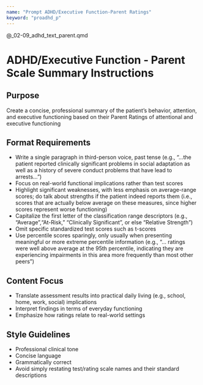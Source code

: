 ```yaml
---
name: "Prompt ADHD/Executive Function-Parent Ratings"
keyword: "proadhd_p"
---
```


@_02-09_adhd_text_parent.qmd

# ADHD/Executive Function - Parent Scale Summary Instructions

## Purpose

Create a concise, professional summary of the patient's behavior, attention, and executive functioning based on their Parent Ratings of attentional and executive functioning

## Format Requirements

- Write a single paragraph in third-person voice, past tense (e.g., "...the patient reported clinically significant problems in social adaptation as well as a history of severe conduct problems that have lead to arrests...")
- Focus on real-world functional implications rather than test scores
- Highlight significant weaknesses, with less emphasis on average-range scores; do talk about strengths if the patient indeed reports them (i.e., scores that are actually below average on these measures, since higher scores represent worse functioning)
- Capitalize the first letter of the classification range descriptors (e.g., "Average","At-Risk," "Clinically Significant", or else "Relative Strength")
- Omit specific standardized test scores such as t-scores
- Use percentile scores sparingly, only usually when presenting meaningful or more extreme percentile information (e.g., "... ratings were well above average at the 95th percentile, indicating they are experiencing impairments in this area more frequently than most other peers")

## Content Focus

- Translate assessment results into practical daily living (e.g., school, home, work, social) implications
- Interpret findings in terms of everyday functioning
- Emphasize how ratings relate to real-world settings

## Style Guidelines

- Professional clinical tone
- Concise language
- Grammatically correct
- Avoid simply restating test/rating scale names and their standard descriptions
